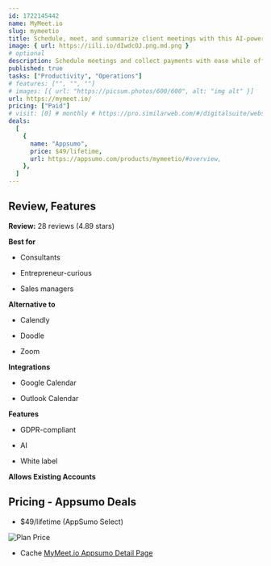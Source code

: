 ```yaml
---
id: 1722145442
name: MyMeet.io
slug: mymeetio
title: Schedule, meet, and summarize client meetings with this AI-powered platform
image: { url: https://iili.io/dIwdcOJ.png.md.png }
# optional
description: Schedule meetings and collect payments with ease while offering secure, fully branded video meetingsGet AI-powered meeting summaries with a comprehensive recap of discussions
published: true
tasks: ["Productivity", "Operations"]
# features: ["", "", ""]
# images: [{ url: "https://picsum.photos/600/600", alt: "img alt" }]
url: https://mymeet.io/
pricing: ["Paid"]
# visit: [0] # monthly # https://pro.similarweb.com/#/digitalsuite/websiteanalysis/home
deals:
  [
    {
      name: "Appsumo",
      price: $49/lifetime,
      url: https://appsumo.com/products/mymeetio/#overview,
    },
  ]
---
```


## Review, Features

**Review:** 28 reviews (4.89 stars)

**Best for**

- Consultants

- Entrepreneur-curious

- Sales managers

**Alternative to**

- Calendly

- Doodle

- Zoom

**Integrations**

- Google Calendar

- Outlook Calendar

**Features**

- GDPR-compliant

- AI

- White label

**Allows Existing Accounts**

## Pricing - Appsumo Deals

- $49/lifetime (AppSumo Select)

<Img src="https://iili.io/dIwMYMJ.png" alt="Plan Price" />

- Cache [MyMeet.io Appsumo Detail Page](https://iili.io/dIwMjMG.png)